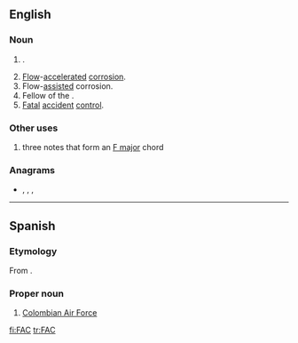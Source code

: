 {{also|fac}}
==English==

===Noun===
{{en-noun}}

# {{lb|en|military|aviation}} {{w|Forward Air Control}}.
# [[flow|Flow]]-[[accelerated]] [[corrosion]].
# Flow-[[assisted]] corrosion.
# Fellow of the {{w|Atlantic Council}}.
# [[fatal|Fatal]] [[accident]] [[control]].

===Other uses===
# {{music}} three notes that form an [[F major]] chord

===Anagrams===
* {{l|en|AFC}}, {{l|en|CAF}}, {{l|en|caf}}, {{l|en|FCA}}

----

==Spanish==

===Etymology===
From {{m|es|[[fuerza|Fuerza]] [[aérea|Aérea]] [[colombiana|Colombiana]]}}.

===Proper noun===
{{head|es|proper noun|g=f}}

# [[w:Colombian Air Force|Colombian Air Force]]

[[fi:FAC]]
[[tr:FAC]]